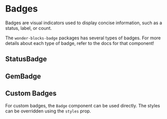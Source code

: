 
<Meta
    title="Packages / Badge / Overview"
/>

# Badges

Badges are visual indicators used to display concise information, such as a
status, label, or count.

The `wonder-blocks-badge` packages has several types of badges. For more details
about each type of badge, refer to the docs for that component!

## StatusBadge

<Canvas of={StatusBadgeStories.Kinds} />

## GemBadge

<Canvas of={GemBadgeStories.Default} />

## Custom Badges

For custom badges, the `Badge` component can be used directly. The styles can be
overridden using the `styles` prop.

<Canvas of={BadgeStories.Default} />